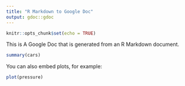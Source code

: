 ```yaml
---
title: "R Markdown to Google Doc"
output: gdoc::gdoc
---
```


```r
knitr::opts_chunk$set(echo = TRUE)
```

This is A Google Doc that is generated from an  R Markdown document.

```r
summary(cars)
```

You can also embed plots, for example:

```r
plot(pressure)
```

